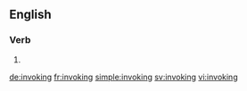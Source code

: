 ==English==

===Verb===
{{head|en}}

# {{present participle of|invoke}}

[[de:invoking]]
[[fr:invoking]]
[[simple:invoking]]
[[sv:invoking]]
[[vi:invoking]]